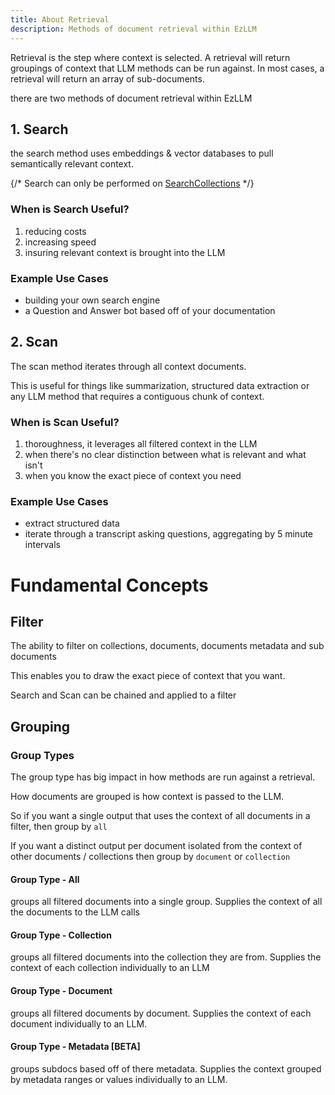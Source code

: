 ```yaml
---
title: About Retrieval
description: Methods of document retrieval within EzLLM
---
```


Retrieval is the step where context is selected. A retrieval will return groupings of context that LLM methods can be run against. In most cases, a retrieval will return an array of sub-documents.

there are two methods of document retrieval within EzLLM

## 1. Search
the search method uses embeddings & vector databases to pull semantically relevant context.

{/* Search can only be performed on [SearchCollections](</entities/collections/Search>) */}

### When is Search Useful?
1. reducing costs
2. increasing speed
2. insuring relevant context is brought into the LLM

### Example Use Cases
- building your own search engine
- a Question and Answer bot based off of your documentation

## 2. Scan
The scan method iterates through all context documents.

This is useful for things like summarization, structured data extraction or any LLM method that requires a contiguous chunk of context.


### When is Scan Useful?
1. thoroughness, it leverages all filtered context in the LLM
2. when there's no clear distinction between what is relevant and what isn't
3. when you know the exact piece of context you need

### Example Use Cases
- extract structured data
- iterate through a transcript asking questions, aggregating by 5 minute intervals


# Fundamental Concepts
## Filter
The ability to filter on collections, documents, documents metadata and sub documents

This enables you to draw the exact piece of context that you want.

Search and Scan can be chained and applied to a filter

## Grouping
### Group Types
The group type has big impact in how methods are run against a retrieval.

How documents are grouped is how context is passed to the LLM.

So if you want a single output that uses the context of all documents in a filter, then group by `all`

If you want a distinct output per document isolated from the context of other documents / collections then group by `document` or `collection`

#### Group Type - All
groups all filtered documents into a single group. Supplies the context of all the documents to the LLM calls

#### Group Type - Collection
groups all filtered documents into the collection they are from. Supplies the context of each collection individually to an LLM

#### Group Type - Document
groups all filtered documents by document. Supplies the context of each document individually to an LLM.

#### Group Type - Metadata [BETA]
groups subdocs based off of there metadata. Supplies the context grouped by metadata ranges or values individually to an LLM.
